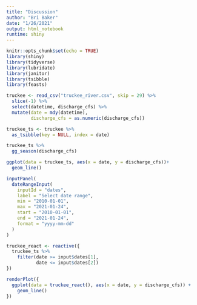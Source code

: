 ```yaml
---
title: "Discussion"
author: "Bri Baker"
date: "1/26/2021"
output: html_notebook
runtime: shiny
---
```


```r
knitr::opts_chunk$set(echo = TRUE)
library(shiny)
library(tidyverse)
library(lubridate)
library(janitor)
library(tsibble)
library(feasts)

```

```r
truckee <- read_csv("truckee_river.csv", skip = 29) %>% 
  slice(-1) %>% 
  select(datetime, discharge_cfs) %>% 
  mutate(date = mdy(datetime),
         discharge_cfs = as.numeric(discharge_cfs))

truckee_ts <- truckee %>% 
  as_tsibble(key = NULL, index = date)

truckee_ts %>% 
  gg_season(discharge_cfs)

ggplot(data = truckee_ts, aes(x = date, y = discharge_cfs))+
  geom_line()

```


```r
inputPanel(
  dateRangeInput(
    inputId = "dates",
    label = "Select date range",
    min = "2010-01-01",
    max = "2021-01-24",
    start = "2010-01-01",
    end = "2021-01-24",
    format = "yyyy-mm-dd"
  )
)

truckee_react <- reactive({
  truckee_ts %>% 
    filter(date >= input$dates[1],
           date <= input$dates[2])
})

renderPlot({
  ggplot(data = truckee_react(), aes(x = date, y = discharge_cfs)) +
    geom_line()
})
```



